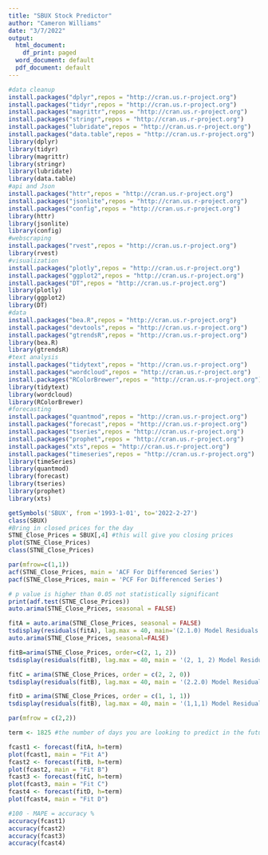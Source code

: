 ---
title: "SBUX Stock Predictor"
author: "Cameron Williams"
date: "3/7/2022"
output:
  html_document:
    df_print: paged
  word_document: default
  pdf_document: default
---

```{r}
#data cleanup
install.packages("dplyr",repos = "http://cran.us.r-project.org")
install.packages("tidyr",repos = "http://cran.us.r-project.org")
install.packages("magrittr",repos = "http://cran.us.r-project.org")
install.packages("stringr",repos = "http://cran.us.r-project.org")
install.packages("lubridate",repos = "http://cran.us.r-project.org")
install.packages("data.table",repos = "http://cran.us.r-project.org")
library(dplyr)
library(tidyr)
library(magrittr)
library(stringr)
library(lubridate)
library(data.table)
#api and Json
install.packages("httr",repos = "http://cran.us.r-project.org")
install.packages("jsonlite",repos = "http://cran.us.r-project.org")
install.packages("config",repos = "http://cran.us.r-project.org")
library(httr)
library(jsonlite)
library(config)
#webscraping
install.packages("rvest",repos = "http://cran.us.r-project.org")
library(rvest)
#visualization
install.packages("plotly",repos = "http://cran.us.r-project.org")
install.packages("ggplot2",repos = "http://cran.us.r-project.org")
install.packages("DT",repos = "http://cran.us.r-project.org")
library(plotly)
library(ggplot2)
library(DT)
#data
install.packages("bea.R",repos = "http://cran.us.r-project.org")
install.packages("devtools",repos = "http://cran.us.r-project.org")
install.packages("gtrendsR",repos = "http://cran.us.r-project.org")
library(bea.R)
library(gtrendsR)
#text analysis
install.packages("tidytext",repos = "http://cran.us.r-project.org")
install.packages("wordcloud",repos = "http://cran.us.r-project.org")
install.packages("RColorBrewer",repos = "http://cran.us.r-project.org")
library(tidytext)
library(wordcloud)
library(RColorBrewer)
#forecasting
install.packages("quantmod",repos = "http://cran.us.r-project.org")
install.packages("forecast",repos = "http://cran.us.r-project.org")
install.packages("tseries",repos = "http://cran.us.r-project.org")
install.packages("prophet",repos = "http://cran.us.r-project.org")
install.packages("xts",repos = "http://cran.us.r-project.org")
install.packages("timeseries",repos = "http://cran.us.r-project.org")
library(timeSeries)
library(quantmod)
library(forecast)
library(tseries)
library(prophet)
library(xts)


```





```{r setup, include=FALSE}
getSymbols('SBUX', from ='1993-1-01', to='2022-2-27')
class(SBUX)
#Bring in closed prices for the day
STNE_Close_Prices = SBUX[,4] #this will give you closing prices
plot(STNE_Close_Prices)
class(STNE_Close_Prices)
```

```{r}
par(mfrow=c(1,1))
acf(STNE_Close_Prices, main = 'ACF For Differenced Series')
pacf(STNE_Close_Prices, main = 'PCF For Differenced Series')
```

```{r, echo=FALSE}
# p value is higher than 0.05 not statistically significant
print(adf.test(STNE_Close_Prices))
auto.arima(STNE_Close_Prices, seasonal = FALSE)
```

```{r}
fitA = auto.arima(STNE_Close_Prices, seasonal = FALSE)
tsdisplay(residuals(fitA), lag.max = 40, main='(2.1.0) Model Residuals')
auto.arima(STNE_Close_Prices, seasonal=FALSE)

fitB=arima(STNE_Close_Prices, order=c(2, 1, 2))
tsdisplay(residuals(fitB), lag.max = 40, main = '(2, 1, 2) Model Residuals')

fitC = arima(STNE_Close_Prices, order = c(2, 2, 0))
tsdisplay(residuals(fitB), lag.max = 40, main = '(2.2.0) Model Residuals')

fitD = arima(STNE_Close_Prices, order = c(1, 1, 1))
tsdisplay(residuals(fitB), lag.max = 40, main = '(1,1,1) Model Residuals')
```

```{r}
par(mfrow = c(2,2))

term <- 1825 #the number of days you are looking to predict in the future. 

fcast1 <- forecast(fitA, h=term)
plot(fcast1, main = "Fit A")
fcast2 <- forecast(fitB, h=term)
plot(fcast2, main = "Fit B")
fcast3 <- forecast(fitC, h=term)
plot(fcast3, main = "Fit C")
fcast4 <- forecast(fitD, h=term)
plot(fcast4, main = "Fit D")

#100 - MAPE = accuracy %
accuracy(fcast1)
accuracy(fcast2)
accuracy(fcast3)
accuracy(fcast4)
```